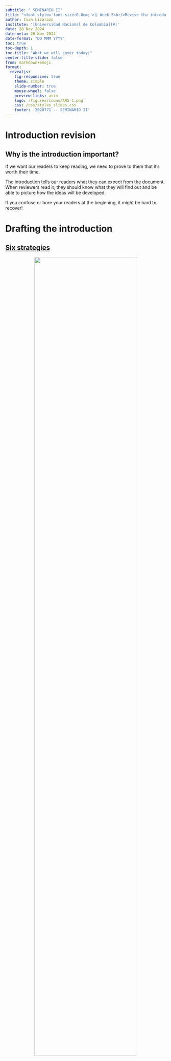 ```yaml
---
subtitle: " SEMINARIO II"
title: "<font style='font-size:0.8em;'>🗓️ Week 5<br/>Revise the introduction</font>"
author: Ivan Lizarazo
institute: '[Universidad Nacional de Colombia](#)'
date: 28 Nov 2024
date-meta: 28 Nov 2024
date-format: "DD MMM YYYY"
toc: true
toc-depth: 1
toc-title: "What we will cover today:"
center-title-slide: false
from: markdown+emoji
format:
  revealjs: 
    fig-responsive: true
    theme: simple
    slide-number: true
    mouse-wheel: false
    preview-links: auto
    logo: /figures/icons/ARS-1.png
    css: /css/styles_slides.css
    footer: '2020771 -- SEMINARIO II'
---
```


# Introduction revision

## Why is the introduction important?

If we want our readers to keep reading, we need to prove to them that it’s worth their time.

The introduction tells our readers what they can expect from the document. When reviewers read it, they should know what they will find out and be able to picture how the ideas will be developed.

If you confuse or bore your readers at the beginning, it might be hard to recover!

# Drafting the introduction

## [Six strategies](https://media.ocean.edu/files/OCC_VIDEO/upload/Faculty_Resources/dbordelon/152%20on%20campus%20course%20site/Introductions%20from%20From%20Inquiry.pdf)

<p align="center">
<img src="figs/drafting_intros.png" width=80% height=80%>
</p>

# Checklist for an Effective Introduction

## Does it state the overall topic?

Does your introduction tell the reader what the thesis or paper  will be about?

## Does it provide a cohesive thesis for the document?

Does your introduction states  the knowledge's gap you intends to fill?

## Does it map the structure of the document?

Does your introduction say how you will develop the thesis?

# Revising an Introduction 

## [Let’s practice revising an actual M.Sc. Thesis](https://edepot.wur.nl/678763)

Make  sure it clearly provides the topic, thesis and map for the document

## Let’s practice revising your first draft

Pass on your introduction to your peer for a review

## Questions?


